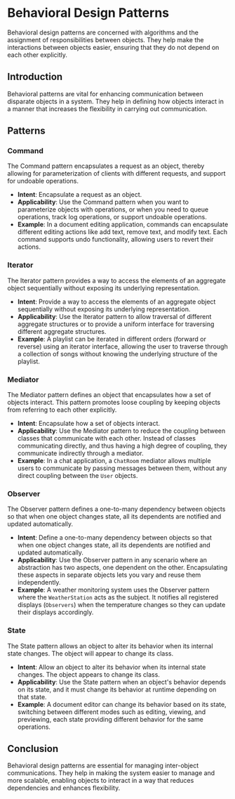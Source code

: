 # Behavioral Design Patterns

Behavioral design patterns are concerned with algorithms and the assignment of responsibilities between objects. They help make the interactions between objects easier, ensuring that they do not depend on each other explicitly.

## Introduction

Behavioral patterns are vital for enhancing communication between disparate objects in a system. They help in defining how objects interact in a manner that increases the flexibility in carrying out communication.

## Patterns

### Command

The Command pattern encapsulates a request as an object, thereby allowing for parameterization of clients with different requests, and support for undoable operations.

- **Intent**: Encapsulate a request as an object.
- **Applicability**: Use the Command pattern when you want to parameterize objects with operations, or when you need to queue operations, track log operations, or support undoable operations.
- **Example**: In a document editing application, commands can encapsulate different editing actions like add text, remove text, and modify text. Each command supports undo functionality, allowing users to revert their actions.

### Iterator

The Iterator pattern provides a way to access the elements of an aggregate object sequentially without exposing its underlying representation.

- **Intent**: Provide a way to access the elements of an aggregate object sequentially without exposing its underlying representation.
- **Applicability**: Use the Iterator pattern to allow traversal of different aggregate structures or to provide a uniform interface for traversing different aggregate structures.
- **Example**: A playlist can be iterated in different orders (forward or reverse) using an iterator interface, allowing the user to traverse through a collection of songs without knowing the underlying structure of the playlist.

### Mediator

The Mediator pattern defines an object that encapsulates how a set of objects interact. This pattern promotes loose coupling by keeping objects from referring to each other explicitly.

- **Intent**: Encapsulate how a set of objects interact.
- **Applicability**: Use the Mediator pattern to reduce the coupling between classes that communicate with each other. Instead of classes communicating directly, and thus having a high degree of coupling, they communicate indirectly through a mediator.
- **Example**: In a chat application, a `ChatRoom` mediator allows multiple users to communicate by passing messages between them, without any direct coupling between the `User` objects.

### Observer

The Observer pattern defines a one-to-many dependency between objects so that when one object changes state, all its dependents are notified and updated automatically.

- **Intent**: Define a one-to-many dependency between objects so that when one object changes state, all its dependents are notified and updated automatically.
- **Applicability**: Use the Observer pattern in any scenario where an abstraction has two aspects, one dependent on the other. Encapsulating these aspects in separate objects lets you vary and reuse them independently.
- **Example**: A weather monitoring system uses the Observer pattern where the `WeatherStation` acts as the subject. It notifies all registered displays (`Observers`) when the temperature changes so they can update their displays accordingly.

### State

The State pattern allows an object to alter its behavior when its internal state changes. The object will appear to change its class.

- **Intent**: Allow an object to alter its behavior when its internal state changes. The object appears to change its class.
- **Applicability**: Use the State pattern when an object's behavior depends on its state, and it must change its behavior at runtime depending on that state.
- **Example**: A document editor can change its behavior based on its state, switching between different modes such as editing, viewing, and previewing, each state providing different behavior for the same operations.

## Conclusion

Behavioral design patterns are essential for managing inter-object communications. They help in making the system easier to manage and more scalable, enabling objects to interact in a way that reduces dependencies and enhances flexibility.

